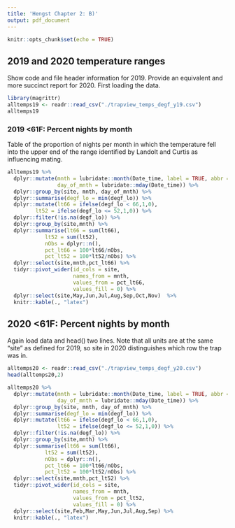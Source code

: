 ```yaml
---
title: 'Hengst Chapter 2: B)'
output: pdf_document
---
```


```r
knitr::opts_chunk$set(echo = TRUE)
```

## 2019 and 2020 temperature ranges

Show code and file header information for 2019. Provide an equivalent and more succinct report for 2020. First loading the data.

```r
library(magrittr)
alltemps19 <- readr::read_csv("./trapview_temps_degf_y19.csv")
alltemps19
```

### 2019 <61F: Percent nights by month

Table of the proportion of nights per month in which the temperature fell into the upper end of the range identified by Landolt and Curtis as influencing mating.

``` r
alltemps19 %>%
  dplyr::mutate(mnth = lubridate::month(Date_time, label = TRUE, abbr = TRUE),
                day_of_mnth = lubridate::mday(Date_time)) %>% 
  dplyr::group_by(site, mnth, day_of_mnth) %>% 
  dplyr::summarise(degf_lo = min(degf_lo)) %>% 
  dplyr::mutate(lt66 = ifelse(degf_lo < 66,1,0),
         lt52 = ifelse(degf_lo <= 52,1,0)) %>% 
  dplyr::filter(!is.na(degf_lo)) %>% 
  dplyr::group_by(site,mnth) %>% 
  dplyr::summarise(lt66 = sum(lt66),
            lt52 = sum(lt52),
            nObs = dplyr::n(),
            pct_lt66 = 100*lt66/nObs,
            pct_lt52 = 100*lt52/nObs) %>% 
  dplyr::select(site,mnth,pct_lt66) %>% 
  tidyr::pivot_wider(id_cols = site, 
                     names_from = mnth, 
                     values_from = pct_lt66,
                     values_fill = 0) %>% 
  dplyr::select(site,May,Jun,Jul,Aug,Sep,Oct,Nov)  %>%
  knitr::kable(., "latex")
```

## 2020 <61F: Percent nights by month

Again load data and head() two lines. Note that all units are at the same "site" as defined for 2019, so site in 2020 distinguishes which row the trap was in.

```r
alltemps20 <- readr::read_csv("./trapview_temps_degf_y20.csv")
head(alltemps20,2)
```


``` r
alltemps20 %>%
  dplyr::mutate(mnth = lubridate::month(Date_time, label = TRUE, abbr = TRUE),
                day_of_mnth = lubridate::mday(Date_time)) %>% 
  dplyr::group_by(site, mnth, day_of_mnth) %>% 
  dplyr::summarise(degf_lo = min(degf_lo)) %>% 
  dplyr::mutate(lt66 = ifelse(degf_lo < 66,1,0),
                lt52 = ifelse(degf_lo <= 52,1,0)) %>% 
  dplyr::filter(!is.na(degf_lo)) %>% 
  dplyr::group_by(site,mnth) %>% 
  dplyr::summarise(lt66 = sum(lt66),
            lt52 = sum(lt52),
            nObs = dplyr::n(),
            pct_lt66 = 100*lt66/nObs,
            pct_lt52 = 100*lt52/nObs) %>% 
  dplyr::select(site,mnth,pct_lt52) %>% 
  tidyr::pivot_wider(id_cols = site, 
                     names_from = mnth, 
                     values_from = pct_lt52,
                     values_fill = 0) %>%
  dplyr::select(site,Feb,Mar,May,Jun,Jul,Aug,Sep) %>% 
  knitr::kable(., "latex")
```

